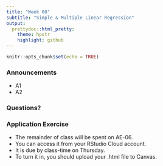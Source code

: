 ```yaml
---
title: "Week 08"
subtitle: "Simple & Multiple Linear Regression"
output: 
  prettydoc::html_pretty:
    theme: hpstr
    highlight: github
---
```


```r
knitr::opts_chunk$set(echo = TRUE)
```

### Announcements

- A1
- A2

### Questions?


### Application Exercise

- The remainder of class will be spent on AE-06. 
- You can access it from your RStudio Cloud account. 
- It is due by class-time on Thursday. 
- To turn it in, you should upload your .html file to Canvas.